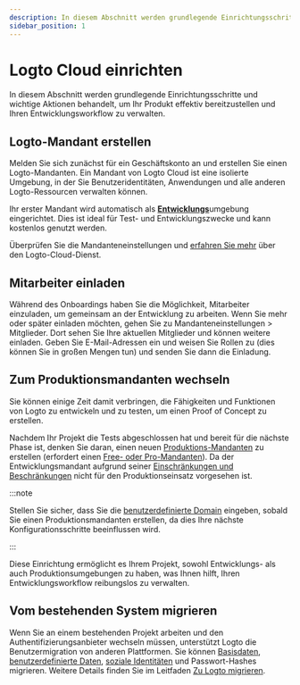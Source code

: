 ```yaml
---
description: In diesem Abschnitt werden grundlegende Einrichtungsschritte und wichtige Aktionen behandelt, um Ihr Produkt effektiv bereitzustellen und Ihren Entwicklungsworkflow zu verwalten.
sidebar_position: 1
---
```


# Logto Cloud einrichten

In diesem Abschnitt werden grundlegende Einrichtungsschritte und wichtige Aktionen behandelt, um Ihr Produkt effektiv bereitzustellen und Ihren Entwicklungsworkflow zu verwalten.

## Logto-Mandant erstellen

Melden Sie sich zunächst für ein Geschäftskonto an und erstellen Sie einen Logto-Mandanten. Ein Mandant von Logto Cloud ist eine isolierte Umgebung, in der Sie Benutzeridentitäten, Anwendungen und alle anderen Logto-Ressourcen verwalten können.

Ihr erster Mandant wird automatisch als [**Entwicklungs**](/logto-cloud/tenant-settings#development)umgebung eingerichtet. Dies ist ideal für Test- und Entwicklungszwecke und kann kostenlos genutzt werden.

Überprüfen Sie die Mandanteneinstellungen und [erfahren Sie mehr](/logto-cloud) über den Logto-Cloud-Dienst.

## Mitarbeiter einladen

Während des Onboardings haben Sie die Möglichkeit, Mitarbeiter einzuladen, um gemeinsam an der Entwicklung zu arbeiten. Wenn Sie mehr oder später einladen möchten, gehen Sie zu <CloudLink to="/tenant-settings/members">Mandanteneinstellungen > Mitglieder</CloudLink>. Dort sehen Sie Ihre aktuellen Mitglieder und können weitere einladen. Geben Sie E-Mail-Adressen ein und weisen Sie Rollen zu (dies können Sie in großen Mengen tun) und senden Sie dann die Einladung.

## Zum Produktionsmandanten wechseln

Sie können einige Zeit damit verbringen, die Fähigkeiten und Funktionen von Logto zu entwickeln und zu testen, um einen Proof of Concept zu erstellen.

Nachdem Ihr Projekt die Tests abgeschlossen hat und bereit für die nächste Phase ist, denken Sie daran, einen neuen [Produktions-Mandanten](/logto-cloud/tenant-settings#production) zu erstellen (erfordert einen [Free- oder Pro-Mandanten](https://logto.io/pricing)). Da der Entwicklungsmandant aufgrund seiner [Einschränkungen und Beschränkungen](/logto-cloud/tenant-settings#development) nicht für den Produktionseinsatz vorgesehen ist.

:::note

Stellen Sie sicher, dass Sie die [benutzerdefinierte Domain](/logto-cloud/custom-domain) eingeben, sobald Sie einen Produktionsmandanten erstellen, da dies Ihre nächste Konfigurationsschritte beeinflussen wird.

:::

Diese Einrichtung ermöglicht es Ihrem Projekt, sowohl Entwicklungs- als auch Produktionsumgebungen zu haben, was Ihnen hilft, Ihren Entwicklungsworkflow reibungslos zu verwalten.

## Vom bestehenden System migrieren

Wenn Sie an einem bestehenden Projekt arbeiten und den Authentifizierungsanbieter wechseln müssen, unterstützt Logto die Benutzermigration von anderen Plattformen. Sie können [Basisdaten](/user-management/user-data#basic-data), [benutzerdefinierte Daten](/user-management/user-data#custom-data), [soziale Identitäten](/user-management/user-data#social-identities) und Passwort-Hashes migrieren. Weitere Details finden Sie im Leitfaden [Zu Logto migrieren](../user-management/user-migration.mdx).
